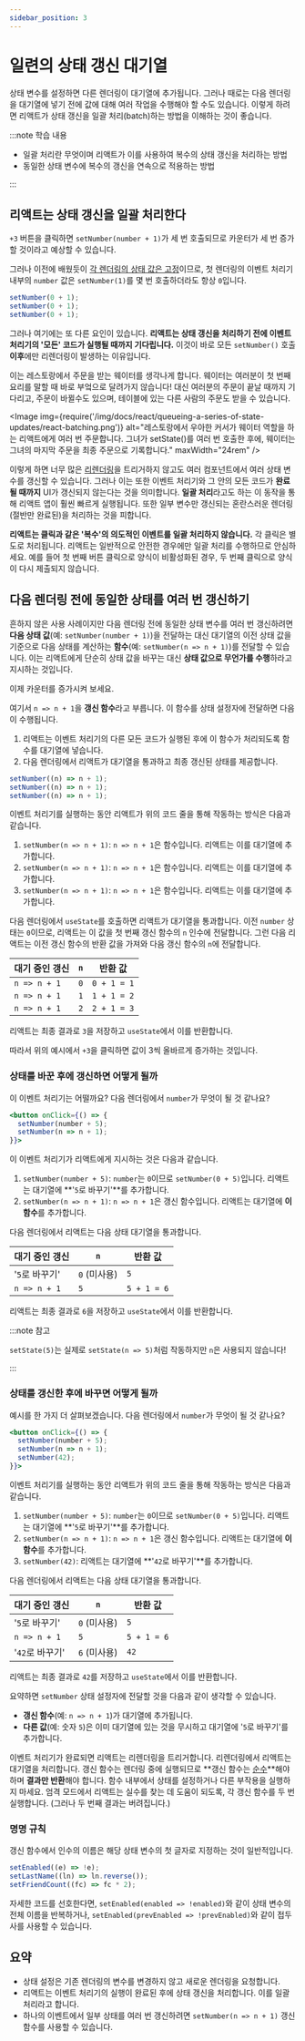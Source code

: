 ```yaml
---
sidebar_position: 3
---
```


# 일련의 상태 갱신 대기열

상태 변수를 설정하면 다른 렌더링이 대기열에 추가됩니다. 그러나 때로는 다음 렌더링을 대기열에 넣기 전에 값에 대해 여러 작업을 수행해야 할 수도 있습니다. 이렇게 하려면 리액트가 상태 갱신을 일괄 처리(batch)하는 방법을 이해하는 것이 좋습니다.

:::note 학습 내용

- 일괄 처리란 무엇이며 리액트가 이를 사용하여 복수의 상태 갱신을 처리하는 방법
- 동일한 상태 변수에 복수의 갱신을 연속으로 적용하는 방법

:::

## 리액트는 상태 갱신을 일괄 처리한다

`+3` 버튼을 클릭하면 `setNumber(number + 1)`가 세 번 호출되므로 카운터가 세 번 증가할 것이라고 예상할 수 있습니다.

<CodeSandbox title="dry-forest-7os05q" modulePath="/App.js" />

그러나 이전에 배웠듯이 [각 렌더링의 상태 값은 고정](./state-as-a-snapshot.mdx#렌더링은-시간에-따라-스냅숏을-찍는다)이므로, 첫 렌더링의 이벤트 처리기 내부의 `number` 값은 `setNumber(1)`를 몇 번 호출하더라도 항상 `0`입니다.

```jsx
setNumber(0 + 1);
setNumber(0 + 1);
setNumber(0 + 1);
```

그러나 여기에는 또 다른 요인이 있습니다. **리액트는 상태 갱신을 처리하기 전에 이벤트 처리기의 '모든' 코드가 실행될 때까지 기다립니다.** 이것이 바로 모든 `setNumber()` 호출 **이후**에만 리렌더링이 발생하는 이유입니다.

이는 레스토랑에서 주문을 받는 웨이터를 생각나게 합니다. 웨이터는 여러분이 첫 번째 요리를 말할 때 바로 부엌으로 달려가지 않습니다! 대신 여러분의 주문이 끝날 때까지 기다리고, 주문이 바뀔수도 있으며, 테이블에 있는 다른 사람의 주문도 받을 수 있습니다.

<Image
  img={require('/img/docs/react/queueing-a-series-of-state-updates/react-batching.png')}
  alt="레스토랑에서 우아한 커서가 웨이터 역할을 하는 리액트에게 여러 번 주문합니다. 그녀가 setState()를 여러 번 호출한 후에, 웨이터는 그녀의 마지막 주문을 최종 주문으로 기록합니다."
  maxWidth="24rem"
/>

이렇게 하면 너무 많은 [리렌더링](./render-and-commit.mdx#상태-갱신-시-리렌더링)을 트리거하지 않고도 여러 컴포넌트에서 여러 상태 변수를 갱신할 수 있습니다. 그러나 이는 또한 이벤트 처리기와 그 안의 모든 코드가 **완료될 때까지** UI가 갱신되지 않는다는 것을 의미합니다. **일괄 처리**라고도 하는 이 동작을 통해 리액트 앱이 훨씬 빠르게 실행됩니다. 또한 일부 변수만 갱신되는 혼란스러운 렌더링(절반만 완료된)을 처리하는 것을 피합니다.

**리액트는 클릭과 같은 '복수'의 의도적인 이벤트를 일괄 처리하지 않습니다.** 각 클릭은 별도로 처리됩니다. 리액트는 일반적으로 안전한 경우에만 일괄 처리를 수행하므로 안심하세요. 예를 들어 첫 번째 버튼 클릭으로 양식이 비활성화된 경우, 두 번째 클릭으로 양식이 다시 제출되지 않습니다.

## 다음 렌더링 전에 동일한 상태를 여러 번 갱신하기

흔하지 않은 사용 사례이지만 다음 렌더링 전에 동일한 상태 변수를 여러 번 갱신하려면 **다음 상태 값**(예: `setNumber(number + 1)`)을 전달하는 대신 대기열의 이전 상태 값을 기준으로 다음 상태를 계산하는 **함수**(예: `setNumber(n => n + 1)`)를 전달할 수 있습니다. 이는 리액트에게 단순히 상태 값을 바꾸는 대신 **상태 값으로 무언가를 수행**하라고 지시하는 것입니다.

이제 카운터를 증가시켜 보세요.

<CodeSandbox title="dazzling-minsky-vyqj9q" modulePath="/App.js" />

여기서 `n => n + 1`을 **갱신 함수**라고 부릅니다. 이 함수를 상태 설정자에 전달하면 다음이 수행됩니다.

1. 리액트는 이벤트 처리기의 다른 모든 코드가 실행된 후에 이 함수가 처리되도록 함수를 대기열에 넣습니다.
2. 다음 렌더링에서 리액트가 대기열을 통과하고 최종 갱신된 상태를 제공합니다.

```jsx
setNumber((n) => n + 1);
setNumber((n) => n + 1);
setNumber((n) => n + 1);
```

이벤트 처리기를 실행하는 동안 리액트가 위의 코드 줄을 통해 작동하는 방식은 다음과 같습니다.

1. `setNumber(n => n + 1)`: `n => n + 1`은 함수입니다. 리액트는 이를 대기열에 추가합니다.
2. `setNumber(n => n + 1)`: `n => n + 1`은 함수입니다. 리액트는 이를 대기열에 추가합니다.
3. `setNumber(n => n + 1)`: `n => n + 1`은 함수입니다. 리액트는 이를 대기열에 추가합니다.

다음 렌더링에서 `useState`를 호출하면 리액트가 대기열을 통과합니다. 이전 `number` 상태는 `0`이므로, 리액트는 이 값을 첫 번째 갱신 함수의 `n` 인수에 전달합니다. 그런 다음 리액트는 이전 갱신 함수의 반환 값을 가져와 다음 갱신 함수의 `n`에 전달합니다.

| 대기 중인 갱신 | `n` | 반환 값     |
| -------------- | --- | ----------- |
| `n => n + 1`   | `0` | `0 + 1 = 1` |
| `n => n + 1`   | `1` | `1 + 1 = 2` |
| `n => n + 1`   | `2` | `2 + 1 = 3` |

리액트는 최종 결과로 `3`을 저장하고 `useState`에서 이를 반환합니다.

따라서 위의 예시에서 `+3`을 클릭하면 값이 3씩 올바르게 증가하는 것입니다.

### 상태를 바꾼 후에 갱신하면 어떻게 될까

이 이벤트 처리기는 어떨까요? 다음 렌더링에서 `number`가 무엇이 될 것 같나요?

```jsx
<button onClick={() => {
  setNumber(number + 5);
  setNumber(n => n + 1);
}}>
```

이 이벤트 처리기가 리액트에게 지시하는 것은 다음과 같습니다.

1. `setNumber(number + 5)`: `number`는 `0`이므로 `setNumber(0 + 5)`입니다. 리액트는 대기열에 **'`5`로 바꾸기'**를 추가합니다.
2. `setNumber(n => n + 1)`: `n => n + 1`은 갱신 함수입니다. 리액트는 대기열에 **이 함수**를 추가합니다.

다음 렌더링에서 리액트는 다음 상태 대기열을 통과합니다.

| 대기 중인 갱신 | `n`          | 반환 값     |
| -------------- | ------------ | ----------- |
| '`5`로 바꾸기' | `0` (미사용) | `5`         |
| `n => n + 1`   | `5`          | `5 + 1 = 6` |

리액트는 최종 결과로 `6`을 저장하고 `useState`에서 이를 반환합니다.

:::note 참고

`setState(5)`는 실제로 `setState(n => 5)`처럼 작동하지만 `n`은 사용되지 않습니다!

:::

### 상태를 갱신한 후에 바꾸면 어떻게 될까

예시를 한 가지 더 살펴보겠습니다. 다음 렌더링에서 `number`가 무엇이 될 것 같나요?

```jsx
<button onClick={() => {
  setNumber(number + 5);
  setNumber(n => n + 1);
  setNumber(42);
}}>
```

이벤트 처리기를 실행하는 동안 리액트가 위의 코드 줄을 통해 작동하는 방식은 다음과 같습니다.

1. `setNumber(number + 5)`: `number`는 `0`이므로 `setNumber(0 + 5)`입니다. 리액트는 대기열에 **'`5`로 바꾸기'**를 추가합니다.
2. `setNumber(n => n + 1)`: `n => n + 1`은 갱신 함수입니다. 리액트는 대기열에 **이 함수**를 추가합니다.
3. `setNumber(42)`: 리액트는 대기열에 **'`42`로 바꾸기'**를 추가합니다.

다음 렌더링에서 리액트는 다음 상태 대기열을 통과합니다.

| 대기 중인 갱신  | `n`          | 반환 값     |
| --------------- | ------------ | ----------- |
| '`5`로 바꾸기'  | `0` (미사용) | `5`         |
| `n => n + 1`    | `5`          | `5 + 1 = 6` |
| '`42`로 바꾸기' | `6` (미사용) | `42`        |

리액트는 최종 결과로 `42`를 저장하고 `useState`에서 이를 반환합니다.

요약하면 `setNumber` 상태 설정자에 전달할 것을 다음과 같이 생각할 수 있습니다.

- **갱신 함수**(예: `n => n + 1`)가 대기열에 추가됩니다.
- **다른 값**(예: 숫자 `5`)은 이미 대기열에 있는 것을 무시하고 대기열에 '`5`로 바꾸기'를 추가합니다.

이벤트 처리기가 완료되면 리액트는 리렌더링을 트리거합니다. 리렌더링에서 리액트는 대기열을 처리합니다. 갱신 함수는 렌더링 중에 실행되므로 **갱신 함수는 [순수](../describing-the-ui/keeping-components-pure.mdx)**해야 하며 **결과만 반환**해야 합니다. 함수 내부에서 상태를 설정하거나 다른 부작용을 실행하지 마세요. 엄격 모드에서 리액트는 실수를 찾는 데 도움이 되도록, 각 갱신 함수를 두 번 실행합니다. (그러나 두 번째 결과는 버려집니다.)

### 명명 규칙

갱신 함수에서 인수의 이름은 해당 상태 변수의 첫 글자로 지정하는 것이 일반적입니다.

```jsx
setEnabled((e) => !e);
setLastName((ln) => ln.reverse());
setFriendCount((fc) => fc * 2);
```

자세한 코드를 선호한다면, `setEnabled(enabled => !enabled)`와 같이 상태 변수의 전체 이름을 반복하거나, `setEnabled(prevEnabled => !prevEnabled)`와 같이 접두사를 사용할 수 있습니다.

## 요약

- 상태 설정은 기존 렌더링의 변수를 변경하지 않고 새로운 렌더링을 요청합니다.
- 리액트는 이벤트 처리기의 실행이 완료된 후에 상태 갱신을 처리합니다. 이를 일괄 처리라고 합니다.
- 하나의 이벤트에서 일부 상태를 여러 번 갱신하려면 `setNumber(n => n + 1)` 갱신 함수를 사용할 수 있습니다.

